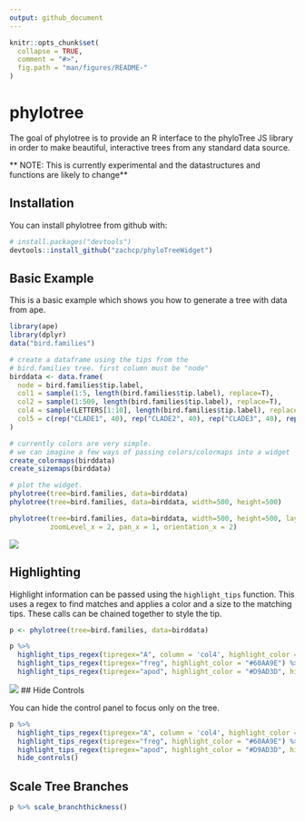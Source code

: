 ```yaml
---
output: github_document
---
```


<!-- README.md is generated from README.Rmd. Please edit that file -->

```r
knitr::opts_chunk$set(
  collapse = TRUE,
  comment = "#>",
  fig.path = "man/figures/README-"
)
```
# phylotree

The goal of phylotree is to provide an R interface to the phyloTree JS library in 
order to make beautiful, interactive trees from any standard data source.

** NOTE: This is currently experimental and the datastructures and functions are likely to change**

## Installation

You can install phylotree from github with:

```r
# install.packages("devtools")
devtools::install_github("zachcp/phyloTreeWidget")

```

## Basic Example

This is a basic example which shows you how to generate a tree with data from ape.

```r
library(ape)
library(dplyr)
data("bird.families")

# create a dataframe using the tips from the
# bird.families tree. first column must be "node"
birddata <- data.frame(
  node = bird.families$tip.label,
  col1 = sample(1:5, length(bird.families$tip.label), replace=T),
  col2 = sample(1:500, length(bird.families$tip.label), replace=T),
  col4 = sample(LETTERS[1:10], length(bird.families$tip.label), replace=T),
  col5 = c(rep("CLADE1", 40), rep("CLADE2", 40), rep("CLADE3", 40), rep("CLADE4", 17))
)

# currently colors are very simple.
# we can imagine a few ways of passing colors/colormaps into a widget
create_colormaps(birddata)
create_sizemaps(birddata)

# plot the widget.
phylotree(tree=bird.families, data=birddata)
phylotree(tree=bird.families, data=birddata, width=500, height=500)
```

```r
phylotree(tree=bird.families, data=birddata, width=500, height=500, layout="rect", 
          zoomLevel_x = 2, pan_x = 1, orientation_x = 2)
```

![](phylotree1.png)

## Highlighting

Highlight information can be passed using the `highlight_tips` function. This uses a regex to find matches and applies a color and a size to the matching tips. These calls can be chained together to style the tip.


```r

p <- phylotree(tree=bird.families, data=birddata)

p %>% 
  highlight_tips_regex(tipregex="A", column = 'col4', highlight_color = "#8EBC66", highlight_size = 5) %>%
  highlight_tips_regex(tipregex="freg", highlight_color = "#60AA9E") %>%
  highlight_tips_regex(tipregex="apod", highlight_color = "#D9AD3D", highlight_size = 5)

```
![](phylotree_highlight.png)
## Hide Controls

You can hide the control panel to focus only on the tree.

```r
p %>% 
  highlight_tips_regex(tipregex="A", column = 'col4', highlight_color = "#8EBC66", highlight_size = 5) %>%
  highlight_tips_regex(tipregex="freg", highlight_color = "#60AA9E") %>%
  highlight_tips_regex(tipregex="apod", highlight_color = "#D9AD3D", highlight_size = 5) %>%
  hide_controls()
```

## Scale Tree Branches

```r
p %>% scale_branchthickness()
```
